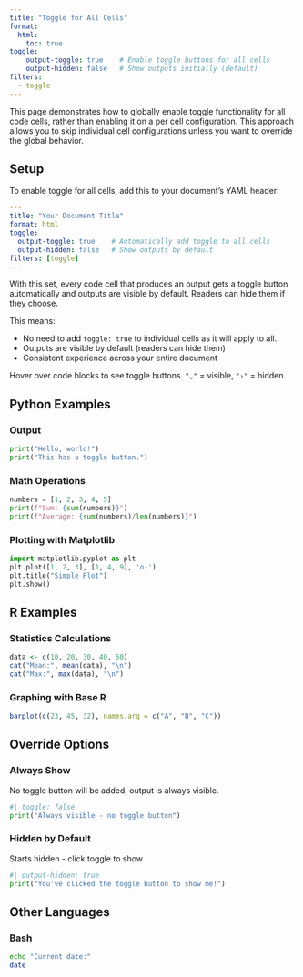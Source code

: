 ```yaml
---
title: "Toggle for All Cells"
format: 
  html:
    toc: true
toggle:
    output-toggle: true    # Enable toggle buttons for all cells
    output-hidden: false   # Show outputs initially (default)
filters:
  - toggle
---
```


This page demonstrates how to globally enable toggle functionality
for all code cells, rather than enabling it on a per cell configuration.
This approach allows you to skip individual cell configurations unless
you want to override the global behavior.

## Setup

To enable toggle for all cells, add this to your document's YAML header:

```yaml
---
title: "Your Document Title"
format: html
toggle:
  output-toggle: true    # Automatically add toggle to all cells
  output-hidden: false   # Show outputs by default
filters: [toggle]
---
```

With this set, every code cell that produces an output gets a toggle button 
automatically and outputs are visible by default. Readers can hide them if 
they choose.

This means: 

- No need to add `toggle: true` to individual cells as it will apply to all.
- Outputs are visible by default (readers can hide them)
- Consistent experience across your entire document

Hover over code blocks to see toggle buttons. `"⌄"` = visible, `"›"` = hidden.

## Python Examples

### Output

```python
print("Hello, world!")
print("This has a toggle button.")
```

### Math Operations

```python
numbers = [1, 2, 3, 4, 5]
print(f"Sum: {sum(numbers)}")
print(f"Average: {sum(numbers)/len(numbers)}")
```

### Plotting with Matplotlib

```python
import matplotlib.pyplot as plt
plt.plot([1, 2, 3], [1, 4, 9], 'o-')
plt.title("Simple Plot")
plt.show()
```

## R Examples

### Statistics Calculations

```r
data <- c(10, 20, 30, 40, 50)   
cat("Mean:", mean(data), "\n")
cat("Max:", max(data), "\n")
```

### Graphing with Base R

```r
barplot(c(23, 45, 32), names.arg = c("A", "B", "C"))
```

## Override Options

### Always Show

No toggle button will be added, output is always visible.

```python
#| toggle: false
print("Always visible - no toggle button")
```

### Hidden by Default

Starts hidden - click toggle to show

```python
#| output-hidden: true
print("You've clicked the toggle button to show me!")
```

## Other Languages

### Bash

```bash
echo "Current date:"
date
```
